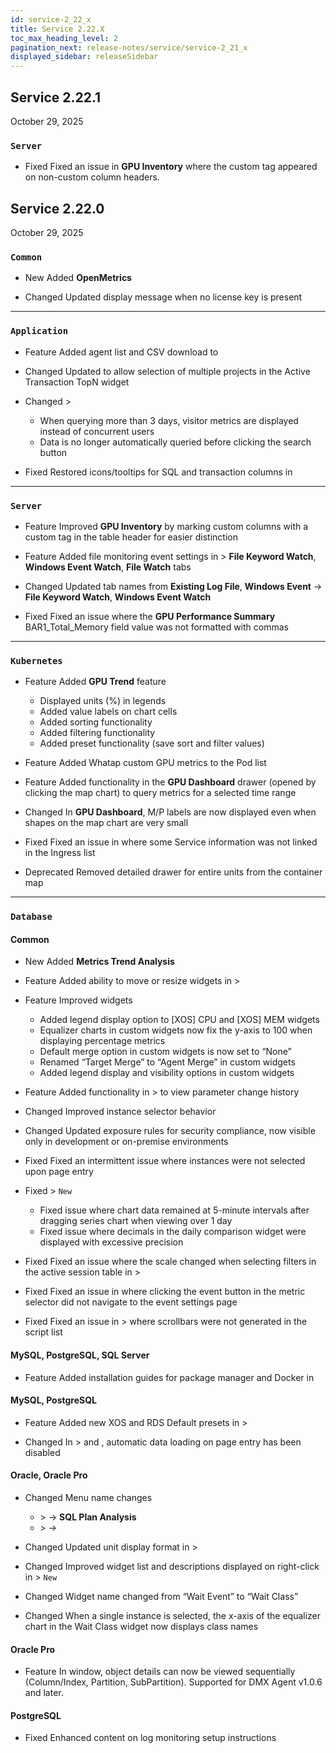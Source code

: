 ```yaml
---
id: service-2_22_x
title: Service 2.22.X
toc_max_heading_level: 2
pagination_next: release-notes/service/service-2_21_x
displayed_sidebar: releaseSidebar
---
```


## Service 2.22.1

October 29, 2025

<div class='indentTab'>

### `Server`

- <Status priority='0'>Fixed</Status> Fixed an issue in **GPU Inventory** where the custom tag appeared on non-custom column headers.

</div>

## Service 2.22.0

October 29, 2025

<div class='indentTab'>

### `Common`

- <Status priority='1'>New</Status> Added **OpenMetrics**

- <Status priority='1'>Changed</Status> Updated display message when no license key is present

---

### `Application`

- <Status priority='1'>Feature</Status> Added agent list and CSV download to <Cmdname sid="management" className="uitext" />

- <Status priority='1'>Changed</Status> Updated <Cmdname sid="integratedFlexboard" className="uitext" /> to allow selection of multiple projects in the Active Transaction TopN widget

- <Status priority='1'>Changed</Status> <Cmdname sid="analysis" className="uitext" /> &gt; <Cmdname sid="performance_trend" className="uitext" />

    - When querying more than 3 days, visitor metrics are displayed instead of concurrent users  
    - Data is no longer automatically queried before clicking the search button

- <Status priority='0'>Fixed</Status> Restored icons/tooltips for SQL and transaction columns in <Cmdname sid="side_statistics" className="uitext" />

---

### `Server`

- <Status priority='1'>Feature</Status> Improved **GPU Inventory** by marking custom columns with a custom tag in the table header for easier distinction

- <Status priority='1'>Feature</Status> Added file monitoring event settings in <Cmdname sid="event_setting" className="uitext" /> > **File Keyword Watch**, **Windows Event Watch**, **File Watch** tabs

- <Status priority='1'>Changed</Status> Updated <Cmdname sid="event_setting" className="uitext" /> tab names from **Existing Log File**, **Windows Event** → **File Keyword Watch**, **Windows Event Watch**

- <Status priority='0'>Fixed</Status> Fixed an issue where the **GPU Performance Summary** BAR1_Total_Memory field value was not formatted with commas

---

### `Kubernetes`

- <Status priority='1'>Feature</Status> Added **GPU Trend** feature  

    - Displayed units (%) in legends  
    - Added value labels on chart cells  
    - Added sorting functionality  
    - Added filtering functionality  
    - Added preset functionality (save sort and filter values)

- <Status priority='1'>Feature</Status> Added Whatap custom GPU metrics to the Pod list

- <Status priority='1'>Feature</Status> Added functionality in the **GPU Dashboard** drawer (opened by clicking the map chart) to query metrics for a selected time range

- <Status priority='1'>Changed</Status> In **GPU Dashboard**, M/P labels are now displayed even when shapes on the map chart are very small

- <Status priority='0'>Fixed</Status> Fixed an issue in <Cmdname sid="workload" className="uitext" /> where some Service information was not linked in the Ingress list

- <Status>Deprecated</Status> Removed detailed drawer for entire units from the container map

---

### `Database`

#### Common

- <Status priority='1'>New</Status> Added **Metrics Trend Analysis**

- <Status priority='1'>Feature</Status> Added ability to move or resize widgets in <Cmdname sid="side_dashboard" className="uitext" /> > <Cmdname sid="trends_compare" className="uitext" />

- <Status priority='1'>Feature</Status> Improved <Cmdname sid="side_dashboard" className="uitext" /> widgets  

    - Added legend display option to [XOS] CPU and [XOS] MEM widgets  
    - Equalizer charts in custom widgets now fix the y-axis to 100 when displaying percentage metrics  
    - Default merge option in custom widgets is now set to “None”  
    - Renamed “Target Merge” to “Agent Merge” in custom widgets  
    - Added legend display and visibility options in custom widgets

- <Status priority='1'>Feature</Status> Added functionality in <Cmdname sid="analysis" className="uitext" /> > <Cmdname sid="db_parameter" className="uitext" /> to view parameter change history

- <Status priority='1'>Changed</Status> Improved instance selector behavior

- <Status priority='1'>Changed</Status> Updated <Cmdname sid="side_dbScriptManager" className="uitext" /> exposure rules for security compliance, now visible only in development or on-premise environments

- <Status priority='0'>Fixed</Status> Fixed an intermittent issue where instances were not selected upon page entry

- <Status priority='0'>Fixed</Status> <Cmdname sid="side_dashboard" className="uitext" /> > <Cmdname sid="side_dbMonitoring" className="uitext" /> <code class="newfunc">New</code>  

    - Fixed issue where chart data remained at 5-minute intervals after dragging series chart when viewing over 1 day  
    - Fixed issue where decimals in the daily comparison widget were displayed with excessive precision

- <Status priority='0'>Fixed</Status> Fixed an issue where the scale changed when selecting filters in the active session table in <Cmdname sid="side_dashboard" className="uitext" /> > <Cmdname sid="side_dbMonitoring" className="uitext" />

- <Status priority='0'>Fixed</Status> Fixed an issue in <Cmdname sid="side_dashboard" className="uitext" /> where clicking the event button in the metric selector did not navigate to the event settings page

- <Status priority='0'>Fixed</Status> Fixed an issue in <Cmdname sid="analysis" className="uitext" /> > <Cmdname sid="side_dbScriptManager" className="uitext" /> where scrollbars were not generated in the script list

#### MySQL, PostgreSQL, SQL Server

- <Status priority='1'>Feature</Status> Added installation guides for package manager and Docker in <Cmdname sid="agent_installation" className="uitext" />

#### MySQL, PostgreSQL

- <Status priority='1'>Feature</Status> Added new XOS and RDS Default presets in <Cmdname sid="side_dashboard" className="uitext" /> > <Cmdname sid="side_dbMonitoring" className="uitext" />

- <Status priority='1'>Changed</Status> In <Cmdname sid="side_reportStat" className="uitext" /> > <Cmdname sid="pg_stat" className="uitext" /> and <Cmdname sid="side_mysqlStat" className="uitext" />, automatic data loading on page entry has been disabled

#### Oracle, Oracle Pro

- <Status priority='1'>Changed</Status> Menu name changes  

    - <Cmdname sid="analysis" className="uitext" /> > <Cmdname sid="side_dbSqlAnalysis" className="uitext" /> → **SQL Plan Analysis**  
    - <Cmdname sid="analysis" className="uitext" /> > <Cmdname sid="trends_compare" className="uitext" /> → <Cmdname sid="TTL08868" className="uitext" />

- <Status priority='1'>Changed</Status> Updated unit display format in <Cmdname sid="analysis" className="uitext" /> > <Cmdname sid="side_dbWaitAnalysis" className="uitext" />

- <Status priority='1'>Changed</Status> Improved widget list and descriptions displayed on right-click in <Cmdname sid="side_dashboard" className="uitext" /> > <Cmdname sid="side_dbMonitoring" className="uitext" /> <code class="newfunc">New</code>

- <Status priority='1'>Changed</Status> Widget name changed from “Wait Event” to “Wait Class”

- <Status priority='1'>Changed</Status> When a single instance is selected, the x-axis of the equalizer chart in the Wait Class widget now displays class names

#### Oracle Pro

- <Status priority='1'>Feature</Status> In <Cmdname sid="TTL06224" className="uitext" /> window, object details can now be viewed sequentially (Column/Index, Partition, SubPartition). Supported for DMX Agent v1.0.6 and later.

#### PostgreSQL

- <Status priority='0'>Fixed</Status> Enhanced content on log monitoring setup instructions

</div>

